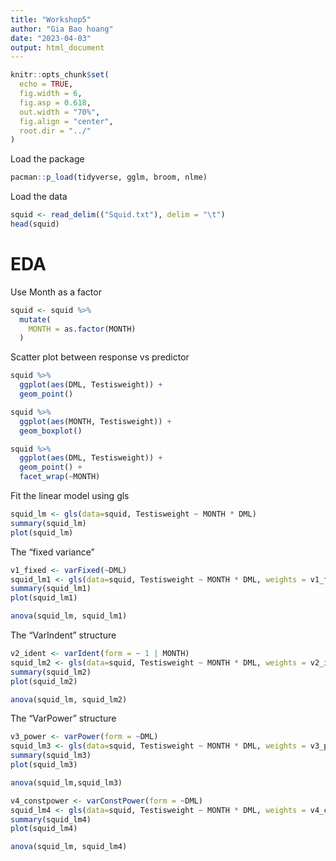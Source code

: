 ```yaml
---
title: "Workshop5"
author: "Gia Bao hoang"
date: "2023-04-03"
output: html_document
---
```


```r
knitr::opts_chunk$set(
  echo = TRUE, 
  fig.width = 6, 
  fig.asp = 0.618, 
  out.width = "70%",
  fig.align = "center", 
  root.dir = "../"
)
```

 Load the package
```r
pacman::p_load(tidyverse, gglm, broom, nlme)
```

 Load the data
```r
squid <- read_delim(("Squid.txt"), delim = "\t")
head(squid)
```

# EDA
  Use Month as a factor
```r
squid <- squid %>% 
  mutate(
    MONTH = as.factor(MONTH)
  )
```

 Scatter plot between response vs predictor
```r
squid %>% 
  ggplot(aes(DML, Testisweight)) + 
  geom_point() 
```

```r
squid %>% 
  ggplot(aes(MONTH, Testisweight)) + 
  geom_boxplot() 
```

```r
squid %>% 
  ggplot(aes(DML, Testisweight)) + 
  geom_point() +
  facet_wrap(~MONTH)
```

  Fit the linear model using gls
```r
squid_lm <- gls(data=squid, Testisweight ~ MONTH * DML)
summary(squid_lm)
plot(squid_lm)
```

 The "fixed variance" 
```r
v1_fixed <- varFixed(~DML)
squid_lm1 <- gls(data=squid, Testisweight ~ MONTH * DML, weights = v1_fixed)
summary(squid_lm1)
plot(squid_lm1)
```
```r
anova(squid_lm, squid_lm1)
```

 The "VarIndent" structure
```r
v2_ident <- varIdent(form = ~ 1 | MONTH)
squid_lm2 <- gls(data=squid, Testisweight ~ MONTH * DML, weights = v2_ident)
summary(squid_lm2)
plot(squid_lm2)
```

```r
anova(squid_lm, squid_lm2)
```

 The "VarPower" structure
```r
v3_power <- varPower(form = ~DML)
squid_lm3 <- gls(data=squid, Testisweight ~ MONTH * DML, weights = v3_power)
summary(squid_lm3)
plot(squid_lm3)
```

```r
anova(squid_lm,squid_lm3)
```


```r
v4_constpower <- varConstPower(form = ~DML)
squid_lm4 <- gls(data=squid, Testisweight ~ MONTH * DML, weights = v4_constpower)
summary(squid_lm4)
plot(squid_lm4)
```

```r
anova(squid_lm, squid_lm4)
```

